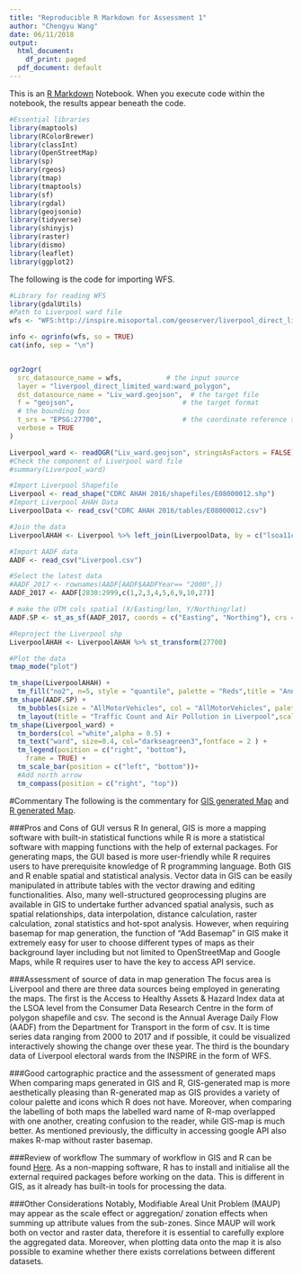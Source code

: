 ```yaml
---
title: "Reproducible R Markdown for Assessment 1"
author: "Chengyu Wang"
date: 06/11/2018
output:
  html_document:
    df_print: paged
  pdf_document: default
---
```


This is an [R Markdown](http://rmarkdown.rstudio.com) Notebook. When you execute code within the notebook, the results appear beneath the code. 



```r
#Essential libraries 
library(maptools)
library(RColorBrewer)
library(classInt)
library(OpenStreetMap)
library(sp)
library(rgeos)
library(tmap)
library(tmaptools)
library(sf)
library(rgdal)
library(geojsonio)
library(tidyverse)
library(shinyjs)
library(raster)
library(dismo)
library(leaflet)
library(ggplot2)
```

The following is the code for importing WFS.
```r
#Library for reading WFS
library(gdalUtils)
#Path to Liverpool ward file
wfs <- "WFS:http://inspire.misoportal.com/geoserver/liverpool_direct_limited_ward/wfs?service=wfs&version=2.0.0&request=GetCapabilities"

info <- ogrinfo(wfs, so = TRUE)
cat(info, sep = "\n")


ogr2ogr(
  src_datasource_name = wfs,           # the input source
  layer = "liverpool_direct_limited_ward:ward_polygon",                    # the layer from the input
  dst_datasource_name = "Liv_ward.geojson",  # the target file
  f = "geojson",                           # the target format
  # the bounding box
  t_srs = "EPSG:27700",                    # the coordinate reference system
  verbose = TRUE
)

Liverpool_ward <- readOGR("Liv_ward.geojson", stringsAsFactors = FALSE)
#Check the component of Liverpool ward file
#summary(Liverpool_ward)
```


```r
#Import Liverpool Shapefile
Liverpool <- read_shape("CDRC AHAH 2016/shapefiles/E08000012.shp")
#Import Liverpool AHAH Data
LiverpoolData <- read_csv("CDRC AHAH 2016/tables/E08000012.csv")

#Join the data 
LiverpoolAHAH <- Liverpool %>% left_join(LiverpoolData, by = c("lsoa11cd" = "lsoa11cd"))

#Import AADF data
AADF <- read_csv("Liverpool.csv")

#Select the latest data
#AADF_2017 <- rownames(AADF[AADF$AADFYear== "2000",])
AADF_2017 <- AADF[2830:2999,c(1,2,3,4,5,6,9,10,27)]

# make the UTM cols spatial (X/Easting/lon, Y/Northing/lat)
AADF.SP <- st_as_sf(AADF_2017, coords = c("Easting", "Northing"), crs = 27700)

#Reproject the Liverpool shp
LiverpoolAHAH <- LiverpoolAHAH %>% st_transform(27700)

#Plot the data
tmap_mode("plot")

tm_shape(LiverpoolAHAH) + 
  tm_fill("no2", n=5, style = "quantile", palette = "Reds",title = "Annual mean NO2 (µgm3)") +
tm_shape(AADF.SP) + 
  tm_bubbles(size = "AllMotorVehicles", col = "AllMotorVehicles", palette = "Purples", scale= 0.9,alpha = 1,style = "quantile", legend.size.show = FALSE, title.col = "All motor-vehicles per day",border.alpha = 0.1) +
  tm_layout(title = "Traffic Count and Air Pollution in Liverpool",scale = 0.8, legend.text.size = 1, legend.title.size = 1.1, frame = FALSE,legend.outside = TRUE) +
tm_shape(Liverpool_ward) +
  tm_borders(col ="white",alpha = 0.5) +
  tm_text("ward", size=0.4, col="darkseagreen3",fontface = 2 ) +
  tm_legend(position = c("right", "bottom"), 
	frame = TRUE) +
  tm_scale_bar(position = c("left", "bottom"))+
  #Add north arrow
  tm_compass(position = c("right", "top"))

```

#Commentary 
The following is the commentary for [GIS generated Map](GIS_MAP.jpg) and [R generated Map](R_MAP.jpg).

###Pros and Cons of GUI versus R 
In general, GIS is more a mapping software with built-in statistical functions while R is more a statistical software with mapping functions with the help of external packages. For generating maps, the GUI based is more user-friendly while R requires users to have prerequisite knowledge of R programming language. Both GIS and R enable spatial and statistical analysis. Vector data in GIS can be easily manipulated in attribute tables with the vector drawing and editing functionalities. Also, many well-structured geoprocessing plugins are available in GIS to undertake further advanced spatial analysis, such as spatial relationships, data interpolation, distance calculation, raster calculation, zonal statistics and hot-spot analysis. However, when requiring basemap for map generation, the function of “Add Basemap” in GIS make it extremely easy for user to choose different types of maps as their background layer including but not limited to OpenStreetMap and Google Maps, while R requires user to have the key to access API service. 

###Assessment of source of data in map generation
The focus area is Liverpool and there are three data sources being employed in generating the maps. The first is the Access to Healthy Assets & Hazard Index data at the LSOA level from the Consumer Data Research Centre in the form of polygon shapefile and csv. The second is the Annual Average Daily Flow (AADF) from the Department for Transport in the form of csv. It is time series data ranging from 2000 to 2017 and if possible, it could be visualized interactively showing the change over these year. The third is the boundary data of Liverpool electoral wards from the INSPIRE in the form of WFS. 

###Good cartographic practice and the assessment of generated maps 
When comparing maps generated in GIS and R, GIS-generated map is more aesthetically pleasing than R-generated map as GIS provides a variety of colour palette and icons which R does not have. Moreover, when comparing the labelling of both maps the labelled ward name of R-map overlapped with one another, creating confusion to the reader, while GIS-map is much better. As mentioned previously, the difficulty in accessing google API also makes R-map without raster basemap. 

###Review of workflow 
The summary of workflow in GIS and R can be found [Here](Summary of workflow.jpg). As a non-mapping software, R has to install and initialise all the external required packages before working on the data. This is different in GIS, as it already has built-in tools for processing the data.

###Other Considerations
Notably, Modifiable Areal Unit Problem (MAUP) may appear as the scale effect or aggregation/ zonation effects when summing up attribute values from the sub-zones. Since MAUP will work both on vector and raster data, therefore it is essential to carefully explore the aggregated data. Moreover, when plotting data onto the map it is also possible to examine whether there exists correlations between different datasets.



